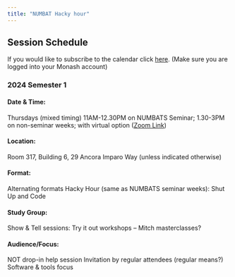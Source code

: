 ```yaml
---
title: "NUMBAT Hacky hour"
---
```


## Session Schedule

If you would like to subscribe to the calendar click [here](https://calendar.google.com/calendar/u/0?cid=Y19lODdmNWI3NTMwMWEyN2NjYjExNWFjYTQwZTcxMGFlM2ExMzY3NTllNDFkMDUzNWI5ZGY3OGUyYzEyZmFiMjg2QGdyb3VwLmNhbGVuZGFyLmdvb2dsZS5jb20). (Make sure you are logged into your Monash account)

### 2024 Semester 1

#### Date & Time: 

Thursdays (mixed timing)
11AM-12.30PM on NUMBATS Seminar;
1.30-3PM on non-seminar weeks; with virtual option ([Zoom Link](https://monash.zoom.us/j/82476265322?pwd=L0ZrVkhPYmFCSEoxWGR2dVlMaTA2UT09))


#### Location: 

Room 317, Building 6, 29 Ancora Imparo Way (unless indicated otherwise)


#### Format: 

Alternating formats
Hacky Hour (same as NUMBATS seminar weeks):
Shut Up and Code


#### Study Group:

Show & Tell sessions: 
Try it out workshops – Mitch masterclasses?


#### Audience/Focus:

NOT drop-in help session
Invitation by regular attendees (regular means?)
Software & tools focus


